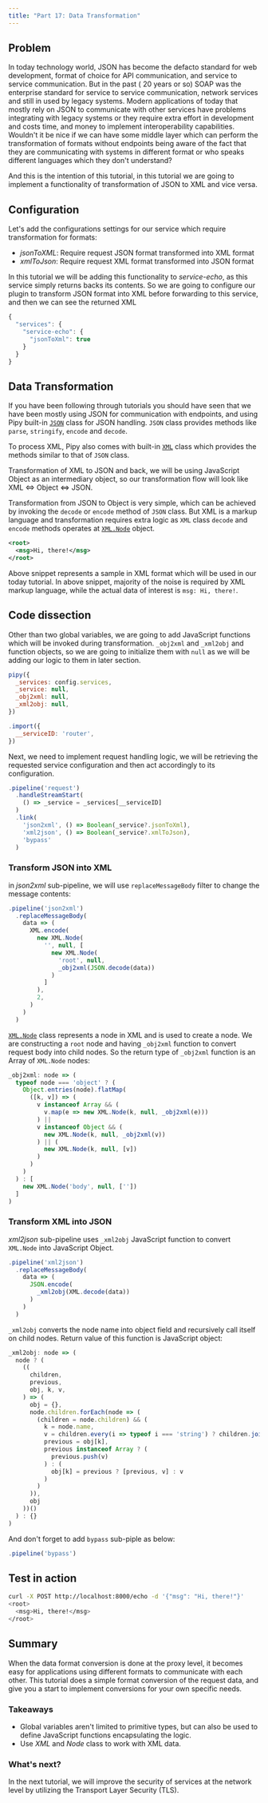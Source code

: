 ```yaml
---
title: "Part 17: Data Transformation"
---
```


## Problem

In today technology world, JSON has become the defacto standard for web development, format of choice for API communication, and service to service communication. But in the past ( 20 years or so) SOAP was the enterprise standard for service to service communication, network services and still in used by legacy systems.
Modern applications of today that mostly rely on JSON to communicate with other services have problems integrating with legacy systems or they require extra effort in development and costs time, and money to implement interoperability capabilities. Wouldn't it be nice if we can have some middle layer which can perform the transformation of formats without endpoints being aware of the fact that they are communicating with systems in different format or who speaks different languages which they don't understand?

And this is the intention of this tutorial, in this tutorial we are going to implement a functionality of transformation of JSON to XML and vice versa.

## Configuration

Let's add the configurations settings for our service which require transformation for formats:

* *jsonToXML*: Require request JSON format transformed into XML format
* *xmlToJson*: Require request XML format transformed into JSON format

In this tutorial we will be adding this functionality to *service-echo*, as this service simply returns backs its contents. So we are going to configure our plugin to transform JSON format into XML before forwarding to this service, and then we can see the returned XML 

```js
{
  "services": {
    "service-echo": {
      "jsonToXml": true
    }
  }
}
```

## Data Transformation

If you have been following through tutorials you should have seen that we have been mostly using JSON for communication with endpoints, and using Pipy built-in [`JSON`](/reference/JSON) class for JSON handling. `JSON` class provides methods like `parse`, `stringify`, `encode` and `decode`.

To process XML, Pipy also comes with built-in [`XML`](/reference/XML) class which provides the methods similar to that of `JSON` class.

Transformation of XML to JSON and back, we will be using JavaScript Object as an intermediary object, so our transformation flow will look like XML <=> Object <=> JSON.

Transformation from JSON to Object is very simple, which can be achieved by invoking the `decode` or `encode` method of `JSON` class. But XML is a markup language and transformation requires extra logic as `XML` class `decode` and `encode` methods operates at [`XML.Node`](/reference/XML/Node) object.

```xml
<root>
  <msg>Hi, there!</msg>
</root>
```

Above snippet represents a sample in XML format which will be used in our today tutorial. In above snippet, majority of the noise is required by XML markup language, while the actual data of interest is `msg: Hi, there!`.

## Code dissection

Other than two global variables, we are going to add JavaScript functions which will be invoked during transformation. `_obj2xml` and `_xml2obj` and function objects, so we are going to initialize them with `null` as we will be adding our logic to them in later section.

```js
pipy({
  _services: config.services,
  _service: null,
  _obj2xml: null,
  _xml2obj: null,
})

.import({
  __serviceID: 'router',
})
```

Next, we need to implement request handling logic, we will be retrieving the requested service configuration and then act accordingly to its configuration.

```js
.pipeline('request')
  .handleStreamStart(
    () => _service = _services[__serviceID]
  )
  .link(
    'json2xml', () => Boolean(_service?.jsonToXml),
    'xml2json', () => Boolean(_service?.xmlToJson),
    'bypass'
  )
```

### Transform JSON into XML

in *json2xml* sub-pipeline, we will use `replaceMessageBody` filter to change the message contents:

```javascript
.pipeline('json2xml')
  .replaceMessageBody(
    data => (
      XML.encode(
        new XML.Node(
          '', null, [
            new XML.Node(
              'root', null,
              _obj2xml(JSON.decode(data))
            )
          ]
        ),
        2,
      )
    )
  )
```

[`XML.Node`](/reference/XML/Node) class represents a node in XML and is used to create a node. We are constructing a `root` node and having `_obj2xml` function to convert request body into child nodes. So the return type of `_obj2xml` function is an Array of `XML.Node` nodes:

```js
_obj2xml: node => (
  typeof node === 'object' ? (
    Object.entries(node).flatMap(
      ([k, v]) => (
        v instanceof Array && (
          v.map(e => new XML.Node(k, null, _obj2xml(e)))
        ) ||
        v instanceof Object && (
          new XML.Node(k, null, _obj2xml(v))
        ) || (
          new XML.Node(k, null, [v])
        )
      )
    )
  ) : [
    new XML.Node('body', null, [''])
  ]
)
```

### Transform XML into JSON

*xml2json* sub-pipeline uses `_xml2obj` JavaScript function to convert `XML.Node` into JavaScript Object.

```js
.pipeline('xml2json')
  .replaceMessageBody(
    data => (
      JSON.encode(
        _xml2obj(XML.decode(data))
      )
    )
  )
```

`_xml2obj` converts the node name into object field and recursively call itself on child nodes. Return value of this function is JavaScript object:

```js
_xml2obj: node => (
  node ? (
    ((
      children,
      previous,
      obj, k, v,
    ) => (
      obj = {},
      node.children.forEach(node => (
        (children = node.children) && (
          k = node.name,
          v = children.every(i => typeof i === 'string') ? children.join('') : _xml2obj(node),
          previous = obj[k],
          previous instanceof Array ? (
            previous.push(v)
          ) : (
            obj[k] = previous ? [previous, v] : v
          )
        )
      )),
      obj
    ))()
  ) : {}
)
```

And don't forget to add `bypass` sub-piple as below:

```js
.pipeline('bypass')
```

## Test in action

```sh
curl -X POST http://localhost:8000/echo -d '{"msg": "Hi, there!"}'
<root>
  <msg>Hi, there!</msg>
</root>
```

## Summary

When the data format conversion is done at the proxy level, it becomes easy for applications using different formats to communicate with each other. This tutorial does a simple format conversion of the request data, and give you a start to implement conversions for your own specific needs.

### Takeaways

* Global variables aren't limited to primitive types, but can also be used to define JavaScript functions encapsulating the logic.
* Use *XML* and *Node* class to work with XML data.

### What's next?

In the next tutorial, we will improve the security of services at the network level by utilizing the Transport Layer Security (TLS).